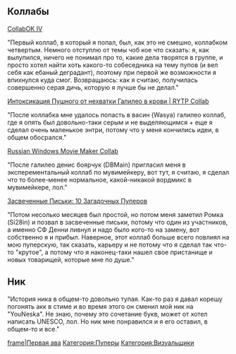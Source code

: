 {{Инфобокс для пуперов
|title2=- ̗̀Youneska ̖́-
|другие_ники=
|image3=[[Файл:Youneska.png|thumb]]
|сферы_творчества=RYTP
|год_начала=2016 г.
|image4=
|имя_фамилия=
|дата_рождения=
|место_проживания=
|ссылки=
*[https://www.youtube.com/channel/UC7dz9WLpNdhPDttzVONIX9Q канал]
*[https://www.youtube.com/channel/UCqhL5I6RJ_IWJx7tFWjZ3QA альт]
}}

==Коллабы==

[https://www.youtube.com/watch?v=P3TYTbMwDqY&t CollabOK IV]


"Первый коллаб, в который я попал, был, как это не смешно, коллабком четвертым. 
Немного отступлю от темы чоб кое что сказать: я, как вылупился, ничего не понимал про то, какие дела творятся в группе, и просто хотел найти хоть какого-то собеседника на тему пупов (и вел себя как ебаный деградант), поэтому при первой же возможности я впихнулся куда смог. 
Возвращаюсь: как я считаю, получилась совершенно серая дичь, которую я лучше бы не делал."

[https://www.youtube.com/watch?v=aCYccCxqVMU Интоксикация Пушного от нехватки Галилео в крови | RYTP Collab]


"После коллабка мне удалось попасть в васин (Wasya) галилео коллаб, где я опять был довольно-таки серым и не выделяющимся + еще я сделал очень маленькое энтри, потому что у меня кончились идеи, в общем обосрался."

[https://www.youtube.com/watch?v=TZeXprBd_JE&t Russian Windows Movie Maker Collab]


"После галилео денис боярчук (DBMain) пригласил меня в эксперементальный коллаб по мувимейкеру, вот тут, я считаю, я сделал что то более-менее нормальное, какой-никакой вордмикс в мувимейкере, лол."

[https://www.youtube.com/watch?v=cfGzsQn4coQ&t Засвеченные Письки: 10 Загадочных Пуперов]


"Потом несолько месяцев был простой, но потом меня заметил Ромка (Si28in) и позвал в засвеченные письки, потому что один из участников, а именно СФ Денни ливнул и надо было кого-то на замену, вот собственно я и прибыл. Наверное, этот коллаб больше всего повлиял на мою пуперскую, так сказать, карьеру и не потому что я сделал так что-то "крутое", а потому что я наконец-таки нашел свое пристанище и новых товарищей, которые мне по душе."
==Ник==
"История ника в общем-то довольно тупая. Как-то раз я давал корешу погонять акк в стиме и во время этого он сменил мой ник на "YouNeska". Не знаю, почему это сочетание букв, может от хотел написать UNESCO, лол. Но ник мне понравился и я его оставил, в общем-то и все."




[[Файл:-_̗̀Youneska_̖́-.jpg|frame|Первая ава]]
[[Категория:Пуперы]]
[[Категория:Визуальщики]]